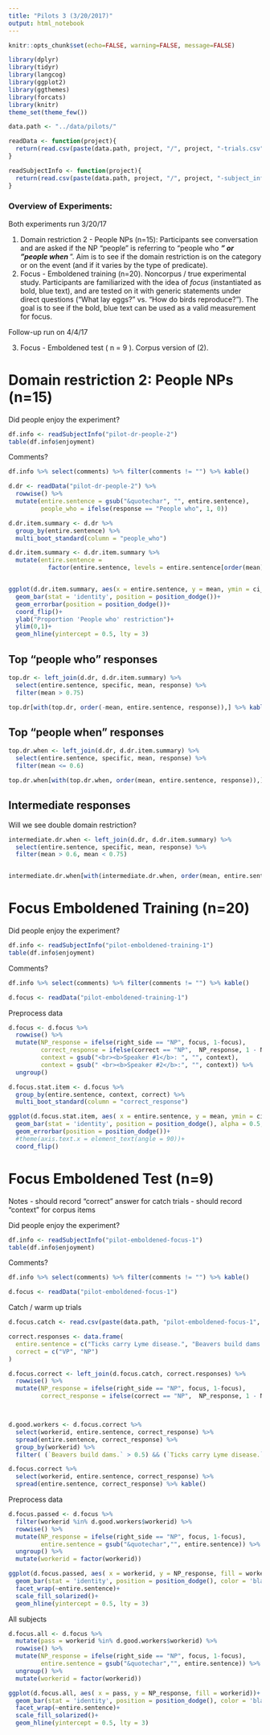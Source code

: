 ```yaml
---
title: "Pilots 3 (3/20/2017)"
output: html_notebook
---
```


```r
knitr::opts_chunk$set(echo=FALSE, warning=FALSE, message=FALSE)
```


```r
library(dplyr)
library(tidyr)
library(langcog)
library(ggplot2)
library(ggthemes)
library(forcats)
library(knitr)
theme_set(theme_few())

data.path <- "../data/pilots/"

readData <- function(project){
  return(read.csv(paste(data.path, project, "/", project, "-trials.csv", sep = "")))
}

readSubjectInfo <- function(project){
  return(read.csv(paste(data.path, project, "/", project, "-subject_information.csv", sep = "")))
}
```

### Overview of Experiments:

Both experiments run 3/20/17

1. Domain restriction 2 - People NPs (n=15): Participants see conversation and are asked if the NP "people" is referring to "people who ___" or "people when ___". Aim is to see if the domain restriction is on the category or on the event (and if it varies by the type of predicate).
2. Focus - Emboldened training (n=20). Noncorpus / true experimental study. Participants are familiarized with the idea of *focus* (instantiated as bold, blue text), and are tested on it with generic statements under direct questions ("What lay eggs?" vs. "How do birds reproduce?"). The goal is to see if the bold, blue text can be used as a valid measurement for focus.


Follow-up run on 4/4/17

3. Focus - Emboldened test ( n = 9 ). Corpus version of (2).

# Domain restriction 2: People NPs (n=15)


Did people enjoy the experiment?

```r
df.info <- readSubjectInfo("pilot-dr-people-2")
table(df.info$enjoyment)
```
Comments?

```r
df.info %>% select(comments) %>% filter(comments != "") %>% kable()
```


```r
d.dr <- readData("pilot-dr-people-2") %>%
  rowwise() %>%
  mutate(entire.sentence = gsub("&quotechar", "", entire.sentence),
         people_who = ifelse(response == "People who", 1, 0)) 
```


```r
d.dr.item.summary <- d.dr %>%
  group_by(entire.sentence) %>%
  multi_boot_standard(column = "people_who")
```

```r
d.dr.item.summary <- d.dr.item.summary %>%
  mutate(entire.sentence = 
           factor(entire.sentence, levels = entire.sentence[order(mean)]))


ggplot(d.dr.item.summary, aes(x = entire.sentence, y = mean, ymin = ci_lower, ymax = ci_upper))+
  geom_bar(stat = 'identity', position = position_dodge())+
  geom_errorbar(position = position_dodge())+
  coord_flip()+
  ylab("Proportion 'People who' restriction")+
  ylim(0,1)+
  geom_hline(yintercept = 0.5, lty = 3)
```


## Top "people who" responses

```r
top.dr <- left_join(d.dr, d.dr.item.summary) %>% 
  select(entire.sentence, specific, mean, response) %>%
  filter(mean > 0.75)

top.dr[with(top.dr, order(-mean, entire.sentence, response)),] %>% kable()
```



## Top "people when" responses

```r
top.dr.when <- left_join(d.dr, d.dr.item.summary) %>% 
  select(entire.sentence, specific, mean, response) %>%
  filter(mean <= 0.6)

top.dr.when[with(top.dr.when, order(mean, entire.sentence, response)),] %>% kable()
```

## Intermediate responses

Will we see double domain restriction?

```r
intermediate.dr.when <- left_join(d.dr, d.dr.item.summary) %>% 
  select(entire.sentence, specific, mean, response) %>%
  filter(mean > 0.6, mean < 0.75)


intermediate.dr.when[with(intermediate.dr.when, order(mean, entire.sentence, response)),] %>% kable()

```




# Focus Emboldened Training (n=20)

Did people enjoy the experiment?

```r
df.info <- readSubjectInfo("pilot-emboldened-training-1")
table(df.info$enjoyment)
```
Comments?

```r
df.info %>% select(comments) %>% filter(comments != "") %>% kable()
```


```r
d.focus <- readData("pilot-emboldened-training-1")
```


Preprocess data

```r
d.focus <- d.focus %>%
  rowwise() %>%
  mutate(NP_response = ifelse(right_side == "NP", focus, 1-focus),
         correct_response = ifelse(correct == "NP",  NP_response, 1 - NP_response),
         context = gsub("<br><b>Speaker #1</b>: ", "", context),
         context = gsub(" <br><b>Speaker #2</b>:", "", context)) %>%
  ungroup()
```

```r
d.focus.stat.item <- d.focus %>%
  group_by(entire.sentence, context, correct) %>%
  multi_boot_standard(column = "correct_response")
```

```r
ggplot(d.focus.stat.item, aes( x = entire.sentence, y = mean, ymin = ci_lower, ymax = ci_upper, fill = correct))+
  geom_bar(stat = 'identity', position = position_dodge(), alpha = 0.5, color = 'black')+
  geom_errorbar(position = position_dodge())+
  #theme(axis.text.x = element_text(angle = 90))+
  coord_flip()
```



# Focus Emboldened Test (n=9)


Notes
- should record "correct" answer for catch trials
- should record "context" for corpus items

Did people enjoy the experiment?

```r
df.info <- readSubjectInfo("pilot-emboldened-focus-1")
table(df.info$enjoyment)
```
Comments?

```r
df.info %>% select(comments) %>% filter(comments != "") %>% kable()
```


```r
d.focus <- readData("pilot-emboldened-focus-1")
```


Catch / warm up trials

```r
d.focus.catch <- read.csv(paste(data.path, "pilot-emboldened-focus-1", "/", "pilot-emboldened-focus-1", "-catch_trials.csv", sep = ""))

correct.responses <- data.frame(
  entire.sentence = c("Ticks carry Lyme disease.", "Beavers build dams."),
  correct = c("VP", "NP")
)

d.focus.correct <- left_join(d.focus.catch, correct.responses) %>%
  rowwise() %>%
  mutate(NP_response = ifelse(right_side == "NP", focus, 1-focus),
         correct_response = ifelse(correct == "NP",  NP_response, 1 - NP_response))



d.good.workers <- d.focus.correct %>%
  select(workerid, entire.sentence, correct_response) %>%
  spread(entire.sentence, correct_response) %>%
  group_by(workerid) %>%
  filter( (`Beavers build dams.` > 0.5) && (`Ticks carry Lyme disease.` > 0.5))

d.focus.correct %>%
  select(workerid, entire.sentence, correct_response) %>%
  spread(entire.sentence, correct_response) %>% kable()
```



Preprocess data

```r
d.focus.passed <- d.focus %>%
  filter(workerid %in% d.good.workers$workerid) %>%
  rowwise() %>%
  mutate(NP_response = ifelse(right_side == "NP", focus, 1-focus),
         entire.sentence = gsub("&quotechar","", entire.sentence)) %>%
  ungroup() %>%
  mutate(workerid = factor(workerid))
```

```r
ggplot(d.focus.passed, aes( x = workerid, y = NP_response, fill = workerid))+
  geom_bar(stat = 'identity', position = position_dodge(), color = 'black')+
  facet_wrap(~entire.sentence)+
  scale_fill_solarized()+
  geom_hline(yintercept = 0.5, lty = 3)
```


All subjects

```r
d.focus.all <- d.focus %>%
  mutate(pass = workerid %in% d.good.workers$workerid) %>%
  rowwise() %>%
  mutate(NP_response = ifelse(right_side == "NP", focus, 1-focus),
         entire.sentence = gsub("&quotechar","", entire.sentence)) %>%
  ungroup() %>%
  mutate(workerid = factor(workerid))
```

```r
ggplot(d.focus.all, aes( x = pass, y = NP_response, fill = workerid))+
  geom_bar(stat = 'identity', position = position_dodge(), color = 'black')+
  facet_wrap(~entire.sentence)+
  scale_fill_solarized()+
  geom_hline(yintercept = 0.5, lty = 3)
```